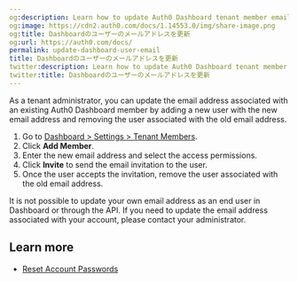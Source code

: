 ```yaml
---
og:description: Learn how to update Auth0 Dashboard tenant member email addresses.
og:image: https://cdn2.auth0.com/docs/1.14553.0/img/share-image.png
og:title: Dashboardのユーザーのメールアドレスを更新
og:url: https://auth0.com/docs/
permalink: update-dashboard-user-email
title: Dashboardのユーザーのメールアドレスを更新
twitter:description: Learn how to update Auth0 Dashboard tenant member email addresses.
twitter:title: Dashboardのユーザーのメールアドレスを更新
---
```


As a tenant administrator, you can update the email address associated with an existing <Tooltip tip="Auth0 Dashboard: Auth0's main product to configure your services." cta="View Glossary" href="/docs/glossary?term=Auth0+Dashboard">Auth0 Dashboard</Tooltip> member by adding a new user with the new email address and removing the user associated with the old email address.

1. Go to [Dashboard > Settings > Tenant Members](https://manage.auth0.com/#/tenants/admins).
2. Click **Add Member**.
3. Enter the new email address and select the access permissions.
4. Click **Invite** to send the email invitation to the user.
5. Once the user accepts the invitation, remove the user associated with the old email address.

<Callout icon="file-lines" color="#0EA5E9" iconType="regular">

It is not possible to update your own email address as an end user in Dashboard or through the API. If you need to update the email address associated with your account, please contact your administrator.

</Callout>

## Learn more

* [Reset Account Passwords](/docs/troubleshoot/customer-support/reset-account-passwords)